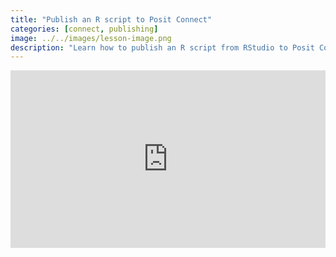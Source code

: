 ```yaml
---
title: "Publish an R script to Posit Connect"
categories: [connect, publishing]
image: ../../images/lesson-image.png
description: "Learn how to publish an R script from RStudio to Posit Connect"
---
```


<script src="https://fast.wistia.net/player.js" async></script><div class="wistia_responsive_padding" style="padding:56.25% 0 0 0;position:relative;"><div class="wistia_responsive_wrapper" style="height:100%;left:0;position:absolute;top:0;width:100%;"><iframe src="https://fast.wistia.net/embed/iframe/8zb8zw42p6?web_component=true&seo=true" title="publish-r-script Video" allow="autoplay; fullscreen" allowtransparency="true" frameborder="0" scrolling="no" class="wistia_embed" name="wistia_embed" width="100%" height="100%"></iframe></div></div>
